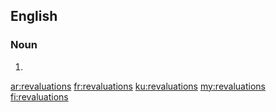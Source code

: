 ==English==

===Noun===
{{head|en|plural}}

# {{plural of|revaluation|lang=en}}

[[ar:revaluations]]
[[fr:revaluations]]
[[ku:revaluations]]
[[my:revaluations]]
[[fi:revaluations]]